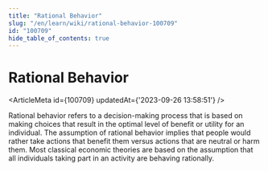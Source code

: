 ```yaml
---
title: "Rational Behavior"
slug: "/en/learn/wiki/rational-behavior-100709"
id: "100709"
hide_table_of_contents: true
---
```



# Rational Behavior

<ArticleMeta id={100709} updatedAt={'2023-09-26 13:58:51'} />
<div className='border-solid border-b border-t-0 my-4 border-[var(--ifm-color-gray-300)]' />

Rational behavior refers to a decision-making process that is based on making choices that result in the optimal level of benefit or utility for an individual. The assumption of rational behavior implies that people would rather take actions that benefit them versus actions that are neutral or harm them. Most classical economic theories are based on the assumption that all individuals taking part in an activity are behaving rationally.
